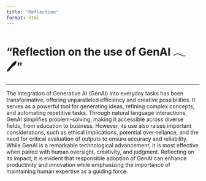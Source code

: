 ```yaml
---
title: "Reflection"
format: html
---
```


<h1>“Reflection on the use of GenAI 𓂃🖊”</h1>
<hr>
The integration of Generative AI (GenAI) into everyday tasks has been transformative, offering unparalleled efficiency and creative possibilities. It serves as a powerful tool for generating ideas, refining complex concepts, and automating repetitive tasks. Through natural language interactions, GenAI simplifies problem-solving, making it accessible across diverse fields, from education to business. However, its use also raises important considerations, such as ethical implications, potential over-reliance, and the need for critical evaluation of outputs to ensure accuracy and reliability. While GenAI is a remarkable technological advancement, it is most effective when paired with human oversight, creativity, and judgment. Reflecting on its impact, it is evident that responsible adoption of GenAI can enhance productivity and innovation while emphasizing the importance of maintaining human expertise as a guiding force.